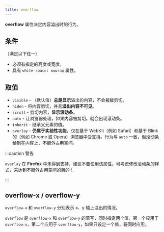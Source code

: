 ```yaml
---
title: overflow
---
```



**overflow** 属性决定内容溢出时的行为。

## 条件

（满足以下任一）

- 必须有指定的高度或宽度。
- 具有 `white-space: nowrap` 属性。

## 取值

- `visible` - （默认值）**总是显示**溢出的内容，不会被裁剪切。
- `hiden` - 将内容剪切，并且**溢出内容不可见**。
- `scroll` - 剪切内容，**显示滚动条**。
- `auto` - 让浏览器处理，如果内容被剪切，就会出现滚动条。
- `inherit` - 继承父元素的值。
- `overlay` - **仍属于实验性功能**，仅在基于 WebKit（例如 Safari）和基于 Blink 的（例如 Chrome 或 Opera）浏览器中受支持。行为与 `auto` 一致，但滚动条绘制在内容上，<TH>不额外占用空间</TH>。

:::caution 警告

`overlay` 在 **Firefox** 中未得到支持，建议不要使用该属性，可考虑修改滚动条的样式，来达到不额外占用空间的目的！

:::

## overflow-x / overflow-y

`overflow-x` 和 `overflow-y` 分别表示 x、y 轴上溢出的情况。

`overflow` 是 `overflow-x` 和 `overflow-y` 的简写，同时指定两个值，第一个应用于 `overflow-x`，第二个应用于 `overflow-y`，如果只设定一个值，将同时应用。
